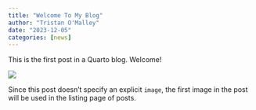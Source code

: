 ```yaml
---
title: "Welcome To My Blog"
author: "Tristan O'Malley"
date: "2023-12-05"
categories: [news]
---
```


This is the first post in a Quarto blog. Welcome!

![](thumbnail.jpg)

Since this post doesn't specify an explicit `image`, the first image in the post will be used in the listing page of posts.
